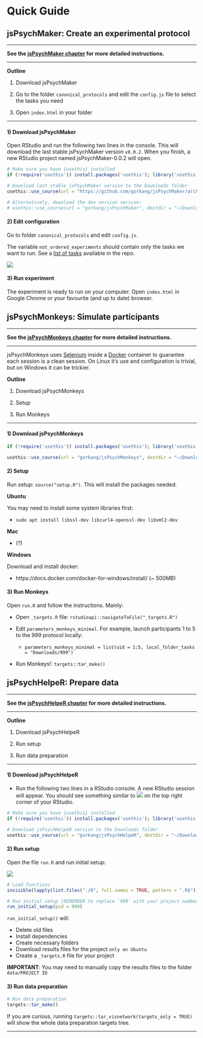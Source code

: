 # Quick Guide {#QuickGuide}


## jsPsychMaker: Create an experimental protocol {#QuickGuidejsPsychMaker}

---  

**See the [jsPsychMaker chapter](#jsPsychMaker) for more detailed instructions.**

---  

**Outline**

1) Download jsPsychMaker

2) Go to the folder `canonical_protocols` and edit the `config.js` file to select the tasks you need

3) Open `index.html` in your folder


---  

#### 1) Download jsPsychMaker {-}  

Open RStudio and run the following two lines in the console. This will download the last stable jsPsychMaker version `v0.0.2`. When you finish, a new RStudio project named jsPsychMaker-0.0.2 will open.  

```r

# Make sure you have {usethis} installed
if (!require('usethis')) install.packages('usethis'); library('usethis')

# Download last stable jsPsychMaker version to the Downloads folder
usethis::use_course(url = "https://github.com/gorkang/jsPsychMaker/archive/refs/tags/v0.0.2.zip", destdir = "~/Downloads/")

# Alternatively, download the dev version version:
# usethis::use_course(url = "gorkang/jsPsychMaker", destdir = "~/Downloads/")

```


#### 2) Edit configuration {-}  

Go to folder `canonical_protocols` and edit `config.js`.

The variable `not_ordered_experiments` should contain only the tasks we want to run. See a [list of tasks](https://github.com/gorkang/jsPsychMaker/blob/main/canonical_protocol/canonical_protocol_details.csv) available in the repo.  
  

![](img/jsPsychmaker_config.png)


#### 3) Run experiment {-}  

The experiment is ready to run on your computer. Open `index.html` in Google Chrome or your favourite (and up to date) browser.



## jsPsychMonkeys: Simulate participants {#QuickGuidejsPsychMonkeys}

---  

**See the [jsPsychMonkeys chapter](#jsPsychMonkeys) for more detailed instructions.**

---  

jsPsychMonkeys uses [Selenium](https://www.selenium.dev/) inside a [Docker](https://www.docker.com/) container to guarantee each session is a clean session. On Linux it's use and configuration is trivial, but on Windows it can be trickier.  


**Outline**

1) Download jsPsychMonkeys

2) Setup

3) Run Monkeys


---  


#### 1) Download jsPsychMonkeys

  
```r

if (!require('usethis')) install.packages('usethis'); library('usethis')

usethis::use_course(url = "gorkang/jsPsychMonkeys", destdir = "~/Downloads/")

```


#### 2) Setup {-}

Run setup: `source("setup.R")`. This will install the packages needed.  


**Ubuntu**

You may need to install some system libraries first: 

- `sudo apt install libssl-dev libcurl4-openssl-dev libxml2-dev`  


**Mac**

- (?)


**Windows**  

Download and install docker:  

- https://docs.docker.com/docker-for-windows/install/  (~ 500MB)  



#### 3) Run Monkeys {-}

Open `run.R` and follow the instructions. Mainly:

- Open `_targets.R`  file: `rstudioapi::navigateToFile("_targets.R")`

- Edit `parameters_monkeys_minimal`. For example, launch participants 1 to 5 to the 999 protocol locally:

  + `parameters_monkeys_minimal = list(uid = 1:5, local_folder_tasks = "Downloads/999")`

- Run Monkeys!: `targets::tar_make()`




## jsPsychHelpeR: Prepare data {#QuickGuidejsPsychHelpeR}

---  

**See the [jsPsychHelpeR chapter](#jsPsychHelpeR) for more detailed instructions.**

---  


**Outline**

1) Download jsPsychHelpeR

2) Run setup

3) Run data preparation


---  


#### 1) Download jsPsychHelpeR {-}

- Run the following two lines in a RStudio console. A new RStudio session will appear. You should see something similar to ![](img/jsPsychHelpeR-project.png) on the top right corner of your RStudio.  

```r

# Make sure you have {usethis} installed
if (!require('usethis')) install.packages('usethis'); library('usethis')

# Download jsPsychHelpeR version to the Downloads folder
usethis::use_course(url = "gorkang/jsPsychHelpeR", destdir = "~/Downloads/")

```


#### 2) Run setup {-}

Open the file `run.R` and run initial setup:  

![](img/files-pane_run.png)


```r

# Load functions
invisible(lapply(list.files("./R", full.names = TRUE, pattern = ".R$"), source))

# Run initial setup [REMEMBER to replace `999` with your project number]
run_initial_setup(pid = 999)

```

`run_initial_setup()` will:

- Delete old files 
- Install dependencies
- Create necessary folders
- Download results files for the project `only on Ubuntu`
- Create a `_targets.R` file for your project


**IMPORTANT**: You may need to manually copy the results files to the folder `data/PROJECT ID`


#### 3) Run data preparation {-}

```r

# Run data preparation
targets::tar_make()

```

If you are curious, running `targets::tar_visnetwork(targets_only = TRUE)` will show the whole data preparation targets tree.  


---  